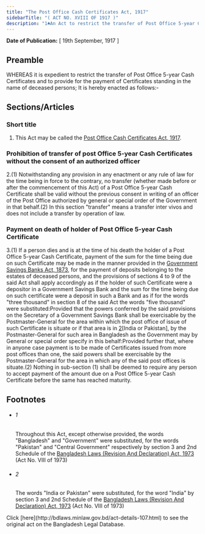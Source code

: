 ```yaml
---
title: "The Post Office Cash Certificates Act, 1917"
sidebarTitle: "( ACT NO. XVIII OF 1917 )"
description: "1♣An Act to restrict the transfer of Post Office 5-year Cash Certificates and to provide for the payment of Certificates standing in the name of deceased persons."
---
```


**Date of Publication:** [ 19th September, 1917 ]

## Preamble

WHEREAS it is expedient to restrict the transfer of Post Office 5-year Cash Certificates and to provide for the payment of Certificates standing in the name of deceased persons; It is hereby enacted as follows:-

## Sections/Articles

### Short title

1. This Act may be called the [Post Office Cash Certificates Act, 1917](/act-107.html "Post Office Cash Certificates Act, 1917").

### Prohibition of transfer of post Office 5-year Cash Certificates without the consent of an authorized officer

2.(1) Notwithstanding any provision in any enactment or any rule of law for the time being in force to the contrary, no transfer (whether made before or after the commencement of this Act) of a Post Office 5-year Cash Certificate shall be valid without the previous consent in writing of an officer of the Post Office authorized by general or special order of the Government in that behalf.(2) In this section "transfer" means a transfer inter vivos and does not include a transfer by operation of law.

### Payment on death of holder of Post Office 5-year Cash Certificate

3.(1) If a person dies and is at the time of his death the holder of a Post Office 5-year Cash Certificate, payment of the sum for the time being due on such Certificate may be made in the manner provided in the [Government Savings Banks Act, 1873](/act-28.html "Government Savings Banks Act, 1873"), for the payment of deposits belonging to the estates of deceased persons, and the provisions of sections 4 to 9 of the said Act shall apply accordingly as if the holder of such Certificate were a depositor in a Government Savings Bank and the sum for the time being due on such certificate were a deposit in such a Bank and as if for the words "three thousand" in section 8 of the said Act the words "five thousand" were substituted:Provided that the powers conferred by the said provisions on the Secretary of a Government Savings Bank shall be exercisable by the Postmaster-General for the area within which the post office of issue of such Certificate is situate or if that area is in [2](1)[India or Pakistan], by the Postmaster-General for such area in Bangladesh as the Government may by General or special order specify in this behalf:Provided further that, where in anyone case payment is to be made of Certificates issued from more post offices than one, the said powers shall be exercisable by the Postmaster-General for the area in which any of the said post offices is situate.(2) Nothing in sub-section (1) shall be deemed to require any person to accept payment of the amount due on a Post Office 5-year Cash Certificate before the same has reached maturity.

## Footnotes

- ###### 1

  Throughout this Act, except otherwise provided, the words "Bangladesh" and "Government" were substituted, for the words "Pakistan" and "Central Government" respectively by section 3 and 2nd Schedule of the [Bangladesh Laws (Revision And Declaration) Act, 1973](/act-430.html "Bangladesh Laws (Revision And Declaration) Act, 1973") (Act No. VIII of 1973)

- ###### 2

  The words "India or Pakistan" were substituted, for the word "India" by section 3 and 2nd Schedule of the [Bangladesh Laws (Revision And Declaration) Act, 1973](/act-430.html "Bangladesh Laws (Revision And Declaration) Act, 1973") (Act No. VIII of 1973)

<Note>
  Click [here](http://bdlaws.minlaw.gov.bd/act-details-107.html) to see the original act on the Bangladesh Legal Database.
</Note>

